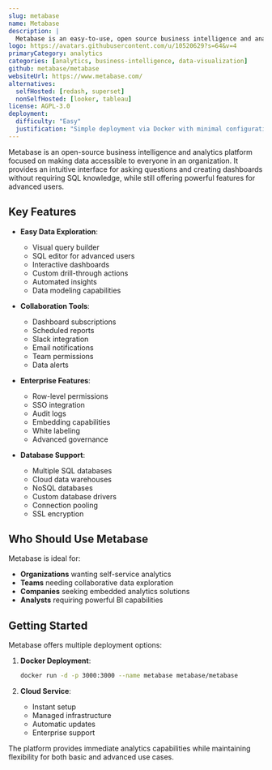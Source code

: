 ```yaml
---
slug: metabase
name: Metabase
description: |
  Metabase is an easy-to-use, open source business intelligence and analytics platform that lets anyone in your organization ask questions and learn from data through a simple interface.
logo: https://avatars.githubusercontent.com/u/10520629?s=64&v=4
primaryCategory: analytics
categories: [analytics, business-intelligence, data-visualization]
github: metabase/metabase
websiteUrl: https://www.metabase.com/
alternatives:
  selfHosted: [redash, superset]
  nonSelfHosted: [looker, tableau]
license: AGPL-3.0
deployment:
  difficulty: "Easy"
  justification: "Simple deployment via Docker with minimal configuration required. Cloud version available for instant setup."
---
```


Metabase is an open-source business intelligence and analytics platform focused on making
data accessible to everyone in an organization. It provides an intuitive interface
for asking questions and creating dashboards without requiring SQL knowledge, while
still offering powerful features for advanced users.

## Key Features

- **Easy Data Exploration**:

  - Visual query builder
  - SQL editor for advanced users
  - Interactive dashboards
  - Custom drill-through actions
  - Automated insights
  - Data modeling capabilities

- **Collaboration Tools**:

  - Dashboard subscriptions
  - Scheduled reports
  - Slack integration
  - Email notifications
  - Team permissions
  - Data alerts

- **Enterprise Features**:

  - Row-level permissions
  - SSO integration
  - Audit logs
  - Embedding capabilities
  - White labeling
  - Advanced governance

- **Database Support**:
  - Multiple SQL databases
  - Cloud data warehouses
  - NoSQL databases
  - Custom database drivers
  - Connection pooling
  - SSL encryption

## Who Should Use Metabase

Metabase is ideal for:

- **Organizations** wanting self-service analytics
- **Teams** needing collaborative data exploration
- **Companies** seeking embedded analytics solutions
- **Analysts** requiring powerful BI capabilities

## Getting Started

Metabase offers multiple deployment options:

1. **Docker Deployment**:

   ```bash
   docker run -d -p 3000:3000 --name metabase metabase/metabase
   ```

2. **Cloud Service**:
   - Instant setup
   - Managed infrastructure
   - Automatic updates
   - Enterprise support

The platform provides immediate analytics capabilities while maintaining
flexibility for both basic and advanced use cases.
